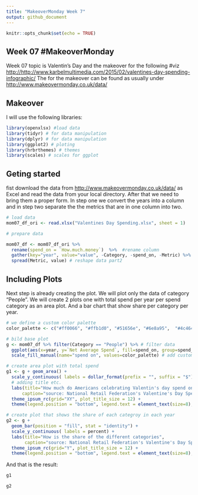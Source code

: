 ```yaml
---
title: "MakeoverMonday Week 7"
output: github_document
---
```


```r
knitr::opts_chunk$set(echo = TRUE)
```

## Week 07 \#MakeoverMonday

Week 07 topic is Valentin's Day and the makeover for the following \#viz <http://http://www.karbelmultimedia.com/2015/02/valentines-day-spending-infographic/>
The for the makeover can be found as usually under <http://www.makeovermonday.co.uk/data/>

## Makeover

I will use the following libraries:

```r
library(openxlsx) #load data
library(tidyr) # for data manipulation
library(dplyr) # for data manipulation
library(ggplot2) # ploting
library(hrbrthemes) # themes
library(scales) # scales for ggplot
```

## Geting started

fist download the data from <http://www.makeovermonday.co.uk/data/> as Excel and read the data 
from your local directory. After that we need to bring them a proper form. 
In step one we convert the years into a column and in step two separate the the metrics that are in one column
into two.

```r

# load data
mom07_df_ori <- read.xlsx("Valentines Day Spending.xlsx", sheet = 1)

# prepare data 

mom07_df <- mom07_df_ori %>% 
  rename(spend_on = `How.much.money`)  %>%  #rename column
  gather(key="year", value="value", -Category, -spend_on, -Metric) %>%  # reshape data part one
  spread(Metric, value) # reshape data part2


```


## Including Plots

Next step is already creating the plot. We will plot only the data of category "People".
We will create 2 plots one with total spend per year per spend category as an area plot.
And a bar chart that show share per category per year.

```r

# we define a custom color palette
color_palette <- c("#ff0066", "#ffb1d0", "#51656e", "#6e8a95",  "#4c4642", "#87847b", "#ccc3ba", "#75b8d1", "#2d543d")

# bild base plot
g <- mom07_df %>% filter(Category == "People") %>% # filter data
  ggplot(aes(x=year, y=`Net Average Spend`, fill=spend_on, group=spend_on)) + # base plot
  scale_fill_manual(name="spend on", values=color_palette) # add custom colors and name

# create area plot with total spend
g1 <- g + geom_area() + 
  scale_y_continuous( labels = dollar_format(prefix = "", suffix = "$")) + #define y axis as curency
  # adding title etc.
  labs(title="How much do Americans celebrating Valentin's day spend on", 
      caption="source: National Retail Federation's Valentine's Day Spending Survey 2016") +
  theme_ipsum_rc(grid="XY", plot_title_size = 12) + 
  theme(legend.position = "bottom", legend.text = element_text(size=8), legend.title = element_text(size=9))

# create plot that shows the share of each categroy in each year
g2 <- g + 
  geom_bar(position = "fill", stat = "identity") + 
  scale_y_continuous( labels = percent) +
  labs(title="How is the share of the different categories",
       caption="source: National Retail Federation's Valentine's Day Spending Survey 2016") +
  theme_ipsum_rc(grid="Y", plot_title_size = 12) + 
  theme(legend.position = "bottom", legend.text = element_text(size=8), legend.title = element_text(size=9))

```

And that is the result:

```r

g1

g2

```

